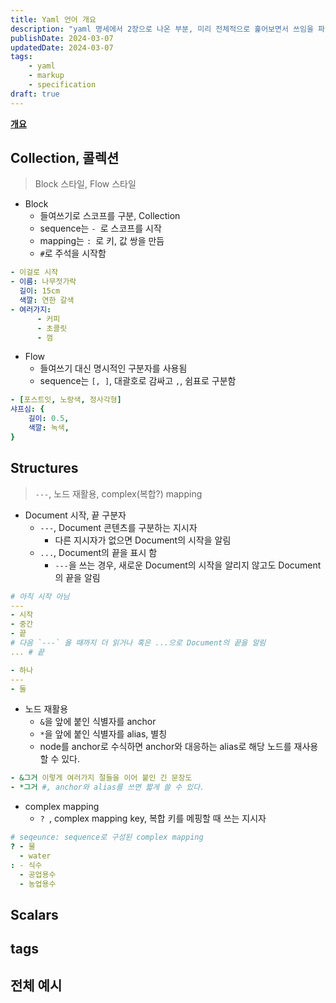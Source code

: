 ```yaml
---
title: Yaml 언어 개요
description: "yaml 명세에서 2장으로 나온 부분, 미리 전체적으로 훑어보면서 쓰임을 파악하기       "
publishDate: 2024-03-07
updatedDate: 2024-03-07
tags:
    - yaml
    - markup
    - specification
draft: true
---
```


**[개요](what-is-yaml)**

## Collection, 콜렉션

> Block 스타일, Flow 스타일

-   Block
    -   들여쓰기로 스코프를 구분, Collection
    -   sequence는 `- `로 스코프를 시작
    -   mapping는 `: `로 키, 값 쌍을 만듬
    -   `#`로 주석을 시작함

```yaml
- 이걸로 시작
- 이름: 나무젓가락
  길이: 15cm
  색깔: 연한 갈색
- 여러가지:
      - 커피
      - 초콜릿
      - 껌
```

-   Flow
    -   들여쓰기 대신 명시적인 구분자를 사용됨
    -   sequence는 `[, ]`, 대괄호로 감싸고 `,`, 쉼표로 구분함

```yaml
- [포스트잇, 노랑색, 정사각형]
샤프심: {
    길이: 0.5,
    색깔: 녹색,
}
```

## Structures

> `---`, 노드 재활용, complex(복합?) mapping

-   Document 시작, 끝 구분자
    -   `---`, Document 콘텐츠를 구분하는 지시자
        -   다른 지시자가 없으면 Document의 시작을 알림
    -   `...`, Document의 끝을 표시 함
        -   `---`을 쓰는 경우, 새로운 Document의 시작을 알리지 않고도 Document의 끝을 알림

```yaml
# 아직 시작 아님
---
- 시작
- 중간
- 끝
# 다음 `---` 올 때까지 더 읽거나 혹은 ...으로 Document의 끝을 알림
... # 끝

- 하나
---
- 둘
```

-   노드 재활용
    -   `&`을 앞에 붙인 식별자를 anchor
    -   `*`을 앞에 붙인 식별자를 alias, 별칭
    -   node를 anchor로 수식하면 anchor와 대응하는 alias로 해당 노드를 재사용할 수 있다.

```yaml
- &그거 이렇게 여러가지 절들을 이어 붙인 긴 문장도
- *그거 #, anchor와 alias를 쓰면 짧게 쓸 수 있다.
```

-   complex mapping
    -   `? `, complex mapping key, 복합 키를 메핑할 때 쓰는 지시자

```yaml
# seqeunce: sequence로 구성된 complex mapping
? - 물
  - water
: - 식수
  - 공업용수
  - 농업용수
```

## Scalars

## tags

## 전체 예시
